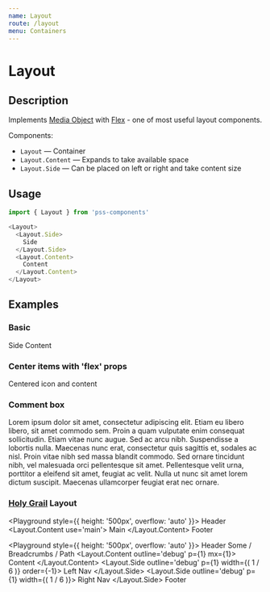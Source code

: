 ```yaml
---
name: Layout
route: /layout
menu: Containers
---
```



# Layout

## Description

Implements [Media Object](http://www.stubbornella.org/content/2010/06/25/the-media-object-saves-hundreds-of-lines-of-code) with [Flex](/flex) - one of most useful layout components.

Components:

- `Layout` — Container
- `Layout.Content` — Expands to take available space
- `Layout.Side` — Can be placed on left or right and take content size


## Usage

```js
import { Layout } from 'pss-components'
```

```js
<Layout>
  <Layout.Side>
    Side
  </Layout.Side>
  <Layout.Content>
    Content
  </Layout.Content>
</Layout>
```

## Examples

### Basic

<Playground>
  <Layout outline='debug' p={1}>
    <Layout.Side outline='debug' p={1} mr={1}>
      Side
    </Layout.Side>
    <Layout.Content outline='debug' p={1}>
      Content
    </Layout.Content>
  </Layout>
</Playground>

### Center items with 'flex' props

<Playground>
  <Layout alignItems='center'>
    <InfoIcon />
    <Layout.Content ml={1}>
      <div>Centered icon and content</div>
    </Layout.Content>
  </Layout>
</Playground>

### Comment box

<Playground>
  <Layout outline='1px solid' p={2}>
    <Layout.Side mr={2}>
      <Image src='http://placekitten.com/80' alt='' />
    </Layout.Side>
    <Layout.Content>
      <div>Lorem ipsum dolor sit amet, consectetur adipiscing elit. Etiam eu libero libero, sit amet commodo sem. Proin a quam vulputate enim consequat sollicitudin. Etiam vitae nunc augue. Sed ac arcu nibh. Suspendisse a lobortis nulla. Maecenas nunc erat, consectetur quis sagittis et, sodales ac nisl. Proin vitae nibh sed massa blandit commodo. Sed ornare tincidunt nibh, vel malesuada orci pellentesque sit amet. Pellentesque velit urna, porttitor a eleifend sit amet, feugiat ac velit. Nulla ut nunc sit amet lorem dictum suscipit. Maecenas ullamcorper feugiat erat nec ornare.</div>
    </Layout.Content>
  </Layout>
</Playground>


### [Holy Grail](https://en.wikipedia.org/wiki/Holy_grail_(web_design)) Layout

<Playground style={{ height: '500px', overflow: 'auto' }}>
  <Layout flexDirection='column' minHeight='100%'>
    <Box use='header'>
      Header
    </Box>
    <Layout.Content use='main'>
      Main
    </Layout.Content>
    <Box use='footer'>
      Footer
    </Box>
  </Layout>
</Playground>

<Playground style={{ height: '500px', overflow: 'auto' }}>
  <Layout flexDirection='column' minHeight='100%' outline='1px solid' p={1}>
    <Box outline='debug' p={1} mb={1}>
      Header
    </Box>
    <Box outline='debug' p={1} mb={1}>
      Some / Breadcrumbs / Path
    </Box>
    <Layout outline='debug' p={1} mb={1}>
      <Layout.Content outline='debug' p={1} mx={1}>
        Content
      </Layout.Content>
      <Layout.Side outline='debug' p={1} width={( 1 / 6 )} order={-1}>
        Left Nav
      </Layout.Side>
      <Layout.Side outline='debug' p={1} width={( 1 / 6 )}>
        Right Nav
      </Layout.Side>
    </Layout>
    <Box outline='debug' p={1}>
      Footer
    </Box>
  </Layout>
</Playground>
